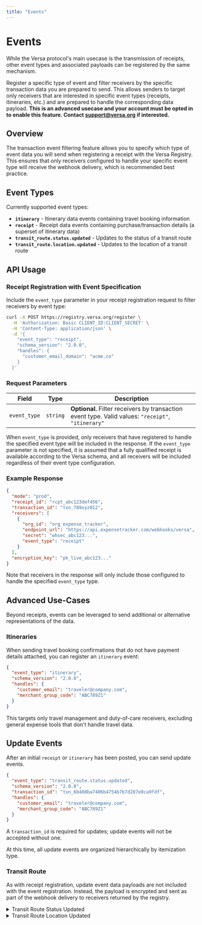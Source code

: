 ```yaml
---
title: "Events"
---
```


# Events

While the Versa protocol's main usecase is the transmission of receipts, other event types and associated payloads can be registered by the same mechanism.

Register a specific type of event and filter receivers by the specific transaction data you are prepared to send.
This allows senders to target only receivers that are interested in specific event types (receipts, itineraries, etc.) and are prepared to handle the corresponding data payload.
**This is an advanced usecase and your account must be opted in to enable this feature. Contact support@versa.org if interested.**

## Overview

The transaction event filtering feature allows you to specify which type of event data you will send when registering a receipt with the Versa Registry. This ensures that only receivers configured to handle your specific event type will receive the webhook delivery, which is recommended best practice.

## Event Types

Currently supported event types:

- **`itinerary`** - Itinerary data events containing travel booking information
- **`receipt`** - Receipt data events containing purchase/transaction details (a superset of itinerary data)
- **`transit_route.status.updated`** - Updates to the status of a transit route
- **`transit_route.location.updated`** - Updates to the location of a transit route

## API Usage

### Receipt Registration with Event Specification

Include the `event_type` parameter in your receipt registration request to filter receivers by event type:

```bash
curl -X POST https://registry.versa.org/register \
  -H 'Authorization: Basic CLIENT_ID:CLIENT_SECRET' \
  -H 'Content-Type: application/json' \
  -d '{
    "event_type": "receipt",
    "schema_version": "2.0.0",
    "handles": {
      "customer_email_domain": "acme.co"
    }
  }'
```

### Request Parameters

| Field | Type | Description |
|-------|------|-------------|
| `event_type` | `string` | **Optional.** Filter receivers by transaction event type. Valid values: `"receipt"`, `"itinerary"` |

When `event_type` is provided, only receivers that have registered to handle the specified event type will be included in the response.
If the `event_type` parameter is not specified, it is assumed that a fully qualified receipt is available according to the Versa schema,
and all receivers will be included regardless of their event type configuration.

### Example Response

```json
{
  "mode": "prod",
  "receipt_id": "rcpt_abc123def456",
  "transaction_id": "txn_789xyz012",
  "receivers": [
    {
      "org_id": "org_expense_tracker",
      "endpoint_url": "https://api.expensetracker.com/webhooks/versa",
      "secret": "whsec_abc123...",
      "event_type": "receipt"
    }
  ],
  "encryption_key": "pk_live_abc123..."
}
```

Note that receivers in the response will only include those configured to handle the specified `event_type` type.

## Advanced Use-Cases

Beyond receipts, events can be leveraged to send additional or alternative representations of the data.

### Itineraries

When sending travel booking confirmations that do not have payment details attached, you can register an `itinerary` event:

```json
{
  "event_type": "itinerary",
  "schema_version": "2.0.0",
  "handles": {
    "customer_email": "traveler@company.com",
    "merchant_group_code": "ABC789Z1"
  }
}
```

This targets only travel management and duty-of-care receivers, excluding general expense tools that don't handle travel data.

## Update Events

After an initial `receipt` or `itinerary` has been posted, you can send update events.

```json
{
  "event_type": "transit_route.status.updated",
  "schema_version": "2.0.0",
  "transaction_id": "txn_6b408ba7406b4754b7b7d287e0ca9fdf",
  "handles": {
    "customer_email": "traveler@company.com",
    "merchant_group_code": "ABC789Z1"
  }
}
```

A `transaction_id` is required for updates; update events will not be accepted without one.

At this time, all update events are organized hierarchically by itemization type.

### Transit Route

As with receipt registration, update event data payloads are not included with the event registration.
Instead, the payload is encrypted and sent as part of the webhook delivery to receivers returned by the registry.

<details>
<summary>Transit Route Status Updated</summary>
<article>

#### Transit Route Status Updated

Event Type: `transit_route.status.updated`

```json
{
  "status": "departed",
  "transit_route_item_index": 0,
  "updated_at": 1713196492
}
```

| Field | Type | Description |
|-------|------|-------------|
| `status` | `enum` | One of `departed` or `arrived`. |
| `transit_route_item_index` | `nullable integer` | The ordered index of the route item to be updated from the original receipt or itinerary. If left null, it should be interpreted as `0`. |
| `updated_at` | `integer` | The timestamp of the update, measured in seconds since the Unix epoch. |


</article>
</details>

<details>
<summary>Transit Route Location Updated</summary>
<article>

#### Transit Route Location Updated

Event Type: `transit_route.location.updated`

```json
{
  "lat": 37.7749,
  "lon": -122.4194,
  "transit_route_item_index": 0,
  "updated_at": 1713196492
}
```

| Field | Type | Description |
|-------|------|-------------|
| `lat` | `number` | Latitude, represented as a floating point number. |
| `lon` | `number` | Longitude, represented as a floating point number. |
| `transit_route_item_index` | `nullable integer` | The ordered index of the route item to be updated from the original receipt or itinerary. If left null, it should be interpreted as `0`. |
| `updated_at` | `integer` | The timestamp of the update, measured in seconds since the Unix epoch. |


</article>
</details>
